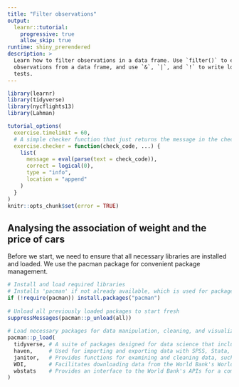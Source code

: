 ```yaml
---
title: "Filter observations"
output:
  learnr::tutorial:
    progressive: true
    allow_skip: true
runtime: shiny_prerendered
description: >
  Learn how to filter observations in a data frame. Use `filter()` to extract
  observations from a data frame, and use `&`, `|`, and `!` to write logical
  tests.
---
```


```r
library(learnr)
library(tidyverse)
library(nycflights13)
library(Lahman)

tutorial_options(
  exercise.timelimit = 60,
  # A simple checker function that just returns the message in the check chunk
  exercise.checker = function(check_code, ...) {
    list(
      message = eval(parse(text = check_code)),
      correct = logical(0),
      type = "info",
      location = "append"
    )
  }
)
knitr::opts_chunk$set(error = TRUE)
```



## Analysing the association of weight and the price of cars 

Before we start, we need to ensure that all necessary libraries are installed and loaded. We use the pacman package for convenient package management.

```r
# Install and load required libraries
# Installs 'pacman' if not already available, which is used for package management
if (!require(pacman)) install.packages("pacman")
  
# Unload all previously loaded packages to start fresh
suppressMessages(pacman::p_unload(all))
  
# Load necessary packages for data manipulation, cleaning, and visualization
pacman::p_load(
  tidyverse, # A suite of packages designed for data science that includes tools for data manipulation, plotting, and more.
  haven,     # Used for importing and exporting data with SPSS, Stata, and SAS formats.
  janitor,   # Provides functions for examining and cleaning data, such as `clean_names()` and `tabyl()`.
  WDI,       # Facilitates downloading data from the World Bank's World Development Indicators database.
  wbstats    # Provides an interface to the World Bank's APIs for a comprehensive range of data sets.
)
```
